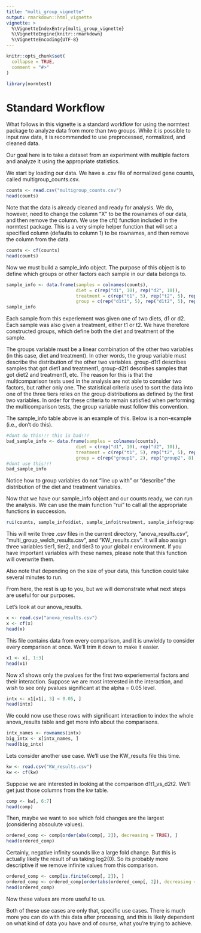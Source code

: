 ```yaml
---
title: "multi_group_vignette"
output: rmarkdown::html_vignette
vignette: >
  %\VignetteIndexEntry{multi_group_vignette}
  %\VignetteEngine{knitr::rmarkdown}
  %\VignetteEncoding{UTF-8}
---
```


```r
knitr::opts_chunk$set(
  collapse = TRUE,
  comment = "#>"
)
```

```r
library(normtest)
```

# Standard Workflow
What follows in this vignette is a standard workflow for using the normtest package to analyze data from
more than two groups. 
While it is possible to input raw data, it is recommended to use preprocessed, normalized, and cleaned
data. 

Our goal here is to take a dataset from an experiment with multiple factors and analyze it using the appropriate
statistics. 

We start by loading our data. We have a .csv file of normalized gene counts, called multigroup_counts.csv.

```r
counts <- read.csv("multigroup_counts.csv")
head(counts)
```

Note that the data is already cleaned and ready for analysis. We do, however, need to change the column "X" 
to be the rownames of our data, and then remove the column. We use the cf() function included in the normtest
package. This is a very simple helper function that will set a specified column (defaults to column 1) to 
be rownames, and then remove the column from the data. 

```r
counts <- cf(counts)
head(counts)
```

Now we must build a sample_info object. The purpose of this object is to define which groups or other factors
each sample in our data belongs to. 

```r
sample_info <- data.frame(samples = colnames(counts), 
                          diet = c(rep("d1", 10), rep("d2", 10)), 
                          treatment = c(rep("t1", 5), rep("t2", 5), rep("t1", 5), rep("t2", 5)),
                          group = c(rep("d1t1", 5), rep("d1t2", 5), rep("d2t1", 5), rep("d2t2", 5)))
sample_info
```

Each sample from this experiement was given one of two diets, d1 or d2. Each sample was also given a treatment,
either t1 or t2. We have therefore constructed groups, which define both the diet and treatment of the sample.

The groups variable must be a linear combination of the other two variables (in this case, diet and treatment).
In other words, the group variable must describe the distribution of the other two variables.
group-d1t1 describes samples that got diet1 and treatment1, group-d2t1 describes samples that got diet2 and treatment1, etc.
The reason for this is that the multicomparison tests used in the analysis are not able to consider two 
factors, but rather only one. The statistical criteria used to sort the data into one of the three tiers 
relies on the group distributions as defined by the first two variables. In order for these criteria to 
remain satisfied when performing the multicomparison tests, the group variable must follow this convention. 

The sample_info table above is an example of this. Below is a non-example (i.e., don't do this).

```r
#dont do this!!! this is bad!!!
bad_sample_info <- data.frame(samples = colnames(counts), 
                          diet = c(rep("d1", 10), rep("d2", 10)), 
                          treatment = c(rep("t1", 5), rep("t2", 5), rep("t1", 5), rep("t2", 5)),
                          group = c(rep("group1", 2), rep("group2", 8), rep("group3", 3), rep("group4", 7)))
#dont use this!!! 
bad_sample_info
```

Notice how to group variables do not "line up with" or "describe" the distribution of the diet and 
treatment variables.

Now that we have our sample_info object and our counts ready, we can run the analysis. 
We can use the main function "rui" to call all the appropriate functions in succession. 

```r
rui(counts, sample_info$diet, sample_info$treatment, sample_info$group)
```

This will write three .csv files in the current directory, "anova_results.csv", "multi_group_welch_results.csv", 
and "KW_results.csv". It will also assign three variables tier1, tier2, and tier3 to your global r environment. 
If you have important variables with these names, please note that this function will overwrite them. 

Also note that depending on the size of your data, this function could take several minutes to run. 

From here, the rest is up to you, but we will demonstrate what next steps are useful for our purposes.

Let's look at our anova_results.
```r
x <- read.csv("anova_results.csv")
x <- cf(x)
head(x)
```

This file contains data from every comparison, and it is unwieldy to consider every
comparison at once.
We'll trim it down to make it easier. 

```r
x1 <- x[, 1:3]
head(x1)
```
Now x1 shows only the pvalues for the first two experiemental factors and their interaction.
Suppose we are most interested in the interaction, and wish to see only pvalues significant 
at the alpha = 0.05 level. 

```r
intx <- x1[x1[, 3] < 0.05, ]
head(intx)
```

We could now use these rows with significant interaction to index the whole anova_results
table and get more info about the comparisons. 

```r
intx_names <- rownames(intx)
big_intx <- x[intx_names, ]
head(big_intx)
```

Lets consider another use case. We'll use the KW_results file this time.

```r
kw <- read.csv("KW_results.csv")
kw <- cf(kw)
```
 
Suppose we are interested in looking at the comparison d1t1_vs_d2t2. We'll get just those
columns from the kw table. 

```r
comp <- kw[, 6:7]
head(comp)
```

Then, maybe we want to see which fold changes are the largest (considering absoulute values). 

```r
ordered_comp <- comp[order(abs(comp[, 2]), decreasing = TRUE), ]
head(ordered_comp)
```

Certainly, negative infinity sounds like a large fold change. But this is actually likely
the result of us taking log2(0). So its probably more descriptive if we remove infinite 
values from this comparison. 

```r
ordered_comp <- comp[is.finite(comp[, 2]), ]
ordered_comp <- ordered_comp[order(abs(ordered_comp[, 2]), decreasing = TRUE), ]
head(ordered_comp)
```

Now these values are more useful to us. 

Both of these use cases are only that, specific use cases. There is much more you can do 
with this data after processing, and this is likely dependent on what kind of data you have
and of course, what you're trying to achieve. 
